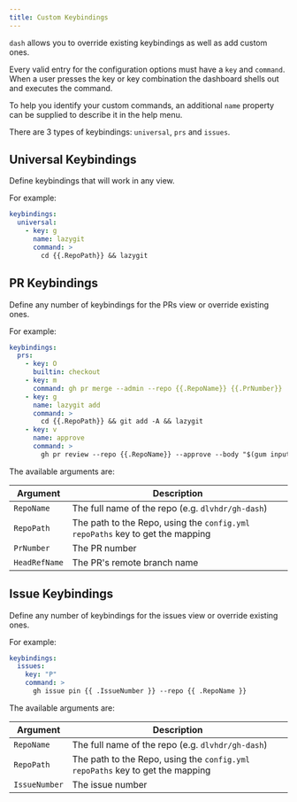 ```yaml
---
title: Custom Keybindings
---
```


`dash` allows you to override existing keybindings as well as add custom ones.

Every valid entry for the configuration options must have a `key` and `command`.
When a user presses the key or key combination the dashboard shells out and executes the command.

To help you identify your custom commands, an additional `name` property can be supplied to describe it in the help menu.

There are 3 types of keybindings: `universal`, `prs` and `issues`.

## Universal Keybindings

Define keybindings that will work in any view.

For example:

```yaml
keybindings:
  universal:
    - key: g
      name: lazygit
      command: >
        cd {{.RepoPath}} && lazygit
```

## PR Keybindings

Define any number of keybindings for the PRs view or override existing ones.

For example:

```yaml
keybindings:
  prs:
    - key: O
      builtin: checkout
    - key: m
      command: gh pr merge --admin --repo {{.RepoName}} {{.PrNumber}}
    - key: g
      name: lazygit add
      command: >
        cd {{.RepoPath}} && git add -A && lazygit
    - key: v
      name: approve
      command: >
        gh pr review --repo {{.RepoName}} --approve --body "$(gum input --prompt='Approval Comment: ')" {{.PrNumber}}
```

The available arguments are:

| Argument      | Description                                                                     |
| ------------- | ------------------------------------------------------------------------------- |
| `RepoName`    | The full name of the repo (e.g. `dlvhdr/gh-dash`)                               |
| `RepoPath`    | The path to the Repo, using the `config.yml` `repoPaths` key to get the mapping |
| `PrNumber`    | The PR number                                                                   |
| `HeadRefName` | The PR's remote branch name                                                     |

## Issue Keybindings

Define any number of keybindings for the issues view or override existing ones.

For example:

```yaml
keybindings:
  issues:
    key: "P"
    command: >
      gh issue pin {{ .IssueNumber }} --repo {{ .RepoName }}
```

The available arguments are:

| Argument      | Description                                                                     |
| ------------- | ------------------------------------------------------------------------------- |
| `RepoName`    | The full name of the repo (e.g. `dlvhdr/gh-dash`)                               |
| `RepoPath`    | The path to the Repo, using the `config.yml` `repoPaths` key to get the mapping |
| `IssueNumber` | The issue number                                                                |
